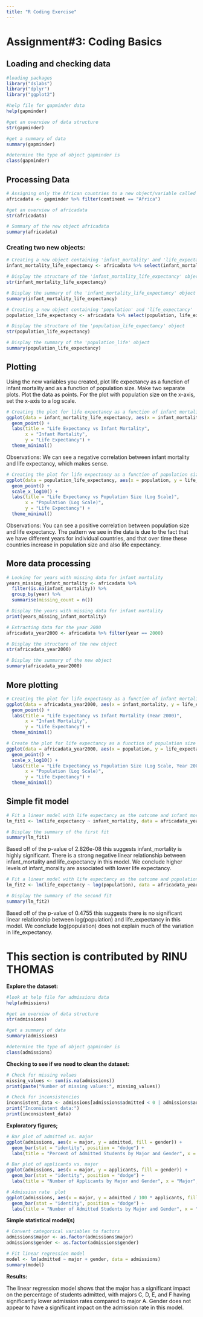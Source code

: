 ```yaml
---
title: "R Coding Exercise"
---
```


# Assignment#3: Coding Basics

## Loading and checking data

```r
#loading packages
library("dslabs")
library("dplyr")
library("ggplot2")

#help file for gapminder data
help(gapminder)
```

```r
#get an overview of data structure
str(gapminder)
```

```r
#get a summary of data
summary(gapminder)
```

```r
#determine the type of object gapminder is
class(gapminder)
```

## Processing Data

```r
# Assigning only the African countries to a new object/variable called africadata
africadata <- gapminder %>% filter(continent == "Africa")
```

```r
#get an overview of africadata
str(africadata)
```

```r
# Summary of the new object africadata
summary(africadata)
```

### Creating two new objects:

```r
# Creating a new object containing 'infant_mortality' and 'life_expectancy'
infant_mortality_life_expectancy <- africadata %>% select(infant_mortality, life_expectancy)

# Display the structure of the 'infant_mortality_life_expectancy' object
str(infant_mortality_life_expectancy)

# Display the summary of the 'infant_mortality_life_expectancy' object
summary(infant_mortality_life_expectancy)
```

```r
# Creating a new object containing 'population' and 'life_expectancy'
population_life_expectancy <- africadata %>% select(population, life_expectancy)

# Display the structure of the 'population_life_expectancy' object
str(population_life_expectancy)

# Display the summary of the 'population_life' object
summary(population_life_expectancy)
```

## Plotting

Using the new variables you created, plot life expectancy as a function of infant mortality and as a function of population size. Make two separate plots. Plot the data as points. For the plot with population size on the x-axis, set the x-axis to a log scale.

```r
# Creating the plot for life expectancy as a function of infant mortality
ggplot(data = infant_mortality_life_expectancy, aes(x = infant_mortality, y = life_expectancy)) +
  geom_point() +
  labs(title = "Life Expectancy vs Infant Mortality",
       x = "Infant Mortality",
       y = "Life Expectancy") +
  theme_minimal()
```

Observations: We can see a negative correlation between infant mortality and life expectancy, which makes sense.

```r
# Creating the plot for life expectancy as a function of population size with x-axis log scale
ggplot(data = population_life_expectancy, aes(x = population, y = life_expectancy)) +
  geom_point() +
  scale_x_log10() +
  labs(title = "Life Expectancy vs Population Size (Log Scale)",
       x = "Population (Log Scale)",
       y = "Life Expectancy") +
  theme_minimal()
```

Observations: You can see a positive correlation between population size and life expectancy. The pattern we see in the data is due to the fact that we have different years for individual countries, and that over time these countries increase in population size and also life expectancy.

## More data processing

```r
# Looking for years with missing data for infant mortality
years_missing_infant_mortality <- africadata %>%
  filter(is.na(infant_mortality)) %>%
  group_by(year) %>%
  summarise(missing_count = n())

# Display the years with missing data for infant mortality
print(years_missing_infant_mortality)
```

```r
# Extracting data for the year 2000
africadata_year2000 <- africadata %>% filter(year == 2000)

# Display the structure of the new object
str(africadata_year2000)
```

```r
# Display the summary of the new object
summary(africadata_year2000)
```

## More plotting

```r
# Creating the plot for life expectancy as a function of infant mortality for the year 2000
ggplot(data = africadata_year2000, aes(x = infant_mortality, y = life_expectancy)) +
  geom_point() +
  labs(title = "Life Expectancy vs Infant Mortality (Year 2000)",
       x = "Infant Mortality",
       y = "Life Expectancy") +
  theme_minimal()
```

```r
# Create the plot for life expectancy as a function of population size for the year 2000 with x-axis log scale
ggplot(data = africadata_year2000, aes(x = population, y = life_expectancy)) +
  geom_point() +
  scale_x_log10() +
  labs(title = "Life Expectancy vs Population Size (Log Scale, Year 2000)",
       x = "Population (Log Scale)",
       y = "Life Expectancy") +
  theme_minimal()
```

## Simple fit model

```r
# Fit a linear model with life expectancy as the outcome and infant mortality as the predictor
lm_fit1 <- lm(life_expectancy ~ infant_mortality, data = africadata_year2000)

# Display the summary of the first fit
summary(lm_fit1)

```

Based off of the p-value of 2.826e-08 this suggests infant_mortality is highly significant. There is a strong negative linear relationship between infant_mortality and life_expectancy in this model. We conclude higher levels of infant_morality are associated with lower life expectancy.

```r
# Fit a linear model with life expectancy as the outcome and population size as the predictor (log scale)
lm_fit2 <- lm(life_expectancy ~ log(population), data = africadata_year2000)

# Display the summary of the second fit
summary(lm_fit2)
```

Based off of the p-value of 0.4755 this suggests there is no significant linear relationship between log(population) and life_expectancy in this model. We conclude log(population) does not explain much of the variation in life_expectancy.

# This section is contributed by RINU THOMAS

**Explore the dataset:**

```r
#look at help file for admissions data
help(admissions)
```

```r
#get an overview of data structure
str(admissions)
```

```r
#get a summary of data
summary(admissions)
```

```r
#determine the type of object gapminder is
class(admissions)
```

**Checking to see if we need to clean the dataset:**

```r
# Check for missing values
missing_values <- sum(is.na(admissions))
print(paste("Number of missing values:", missing_values))

```

```r
# Check for inconsistencies
inconsistent_data <- admissions[admissions$admitted < 0 | admissions$admitted > 100, ]
print("Inconsistent data:")
print(inconsistent_data)
```

**Exploratory figures;**

```r
# Bar plot of admitted vs. major
ggplot(admissions, aes(x = major, y = admitted, fill = gender)) +
  geom_bar(stat = "identity", position = "dodge") +
  labs(title = "Percent of Admitted Students by Major and Gender", x = "Major", y = "Percent Admitted")
```

```r
# Bar plot of applicants vs. major
ggplot(admissions, aes(x = major, y = applicants, fill = gender)) +
  geom_bar(stat = "identity", position = "dodge") +
  labs(title = "Number of Applicants by Major and Gender", x = "Major", y = "Number of Applicants")
```

```r
# Admission rate  plot
ggplot(admissions, aes(x = major, y = admitted / 100 * applicants, fill = gender)) +
  geom_bar(stat = "identity", position = "dodge") +
  labs(title = "Number of Admitted Students by Major and Gender", x = "Major", y = "Number of Admitted Students")
```

**Simple statistical model(s)**

```r
# Convert categorical variables to factors
admissions$major <- as.factor(admissions$major)
admissions$gender <- as.factor(admissions$gender)
```

```r
# Fit linear regression model
model <- lm(admitted ~ major + gender, data = admissions)
summary(model)
```

**Results:**

The linear regression model shows that the major has a significant impact on the percentage of students admitted, with majors C, D, E, and F having significantly lower admission rates compared to major A. Gender does not appear to have a significant impact on the admission rate in this model.
